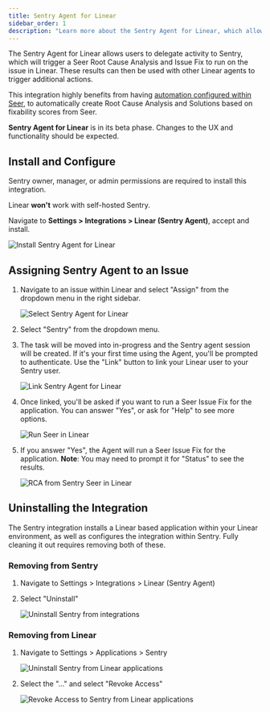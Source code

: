 ```yaml
---
title: Sentry Agent for Linear
sidebar_order: 1
description: "Learn more about the Sentry Agent for Linear, which allows users to have Seer create Root Cause Analysis and Issue Fixes for Sentry issues in Linear."
---
```


The Sentry Agent for Linear allows users to delegate activity to Sentry, which will trigger a Seer Root Cause Analysis and Issue Fix to run on the issue in Linear. These results can then be used with other Linear agents to trigger additional actions.

This integration highly benefits from having [automation configured within Seer](/product/ai-in-sentry/seer/#automation), to automatically create Root Cause Analysis and Solutions based on fixability scores from Seer. 

<Alert title="Beta">

**Sentry Agent for Linear** is in its beta phase. Changes to the UX and functionality should be expected.

</Alert>

## Install and Configure

<Alert>

Sentry owner, manager, or admin permissions are required to install this integration.

Linear **won't** work with self-hosted Sentry.

</Alert>

Navigate to **Settings > Integrations > Linear (Sentry Agent)**, accept and install.

   ![Install Sentry Agent for Linear](./img/Linear-Sentry-Agent-Install.png)

## Assigning Sentry Agent to an Issue

1. Navigate to an issue within Linear and select "Assign" from the dropdown menu in the right sidebar.

   ![Select Sentry Agent for Linear](./img/Linear-Agent-Delegation.png)

2. Select "Sentry" from the dropdown menu. 

3. The task will be moved into in-progress and the Sentry agent session will be created. If it's your first time using the Agent, you'll be prompted to authenticate. Use the "Link" button to link your Linear user to your Sentry user.

   ![Link Sentry Agent for Linear](./img/Linear-Linking-Auth.png)
   
4. Once linked, you'll be asked if you want to run a Seer Issue Fix for the application. You can answer "Yes", or ask for "Help" to see more options. 

   ![Run Seer in Linear](./img/Linear-Help.png)
   
5. If you answer "Yes", the Agent will run a Seer Issue Fix for the application. **Note**: You may need to prompt it for "Status" to see the results.

   ![RCA from Sentry Seer in Linear](./img/Linear-Sentry-RCA-2.png)
   
## Uninstalling the Integration

The Sentry integration installs a Linear based application within your Linear environment, as well as configures the integration within Sentry. Fully cleaning it out requires removing both of these. 

### Removing from Sentry 

1. Navigate to Settings > Integrations > Linear (Sentry Agent)

2. Select "Uninstall"

   ![Uninstall Sentry from integrations](./img/Linear-Agent-Uninstall.png)
   
### Removing from Linear

1. Navigate to Settings > Applications > Sentry

   ![Uninstall Sentry from Linear applications](./img/Linear-App-Uninstall.png)

2. Select the "..." and select "Revoke Access"

   ![Revoke Access to Sentry from Linear applications](./img/Linear-App-Revoke.png)

   
   
   